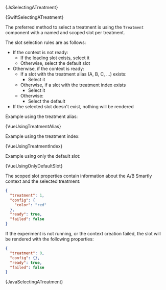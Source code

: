 




<Tabs groupId="language">

<TabItem value="js" label="Javascript">

<CodeBlock language="js">{JsSelectingATreatment}</CodeBlock>

</TabItem>

<Tabitem value="swift" label="Swift">

<CodeBlock language="swift">{SwiftSelectingATreatment}</CodeBlock>

</Tabitem>

<TabItem value="vue" label="Vue2">

The preferred method to select a treatment is using the `Treatment` component
with a named and scoped slot per treatment.

The slot selection rules are as follows:

- If the context is not ready:
  - If the loading slot exists, select it
  - Otherwise, select the default slot
- Otherwise, if the context is ready:
  - If a slot with the treatment alias (A, B, C, ...) exists:
    - Select it
  - Otherwise, if a slot with the treatment index exists
    - Select it
  - Otherwise:
    - Select the default
- If the selected slot doesn't exist, nothing will be rendered

Example using the treatment alias:

<CodeBlock language="html">{VueUsingTreatmentAlias}</CodeBlock>

Example using the treatment index:

<CodeBlock language="html">{VueUsingTreatmentIndex}</CodeBlock>

Example using only the default slot:

<CodeBlock language="html">{VueUsingOnlyDefaultSlot}</CodeBlock>

The scoped slot properties contain information about the A/B Smartly context
and the selected treatment:

```json
{
  "treatment": 1,
  "config": {
    "color": "red"
  },
  "ready": true,
  "failed": false
}
```

If the experiment is not running, or the context creation failed, the slot
will be rendered with the following properties:

```json
{
  "treatment": 0,
  "config": {},
  "ready": true,
  "failed": false
}
```

</TabItem>

<Tabitem value="java" label="Java">

<CodeBlock language="java">{JavaSelectingATreatment}</CodeBlock>

</Tabitem>

</Tabs>
